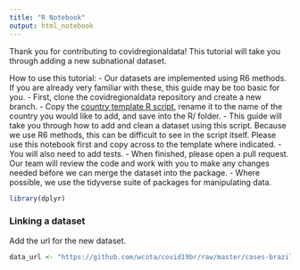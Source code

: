 ```yaml
---
title: "R Notebook"
output: html_notebook
---
```


Thank you for contributing to covidregionaldata! This tutorial will take you through adding a new subnational dataset.

How to use this tutorial:
- Our datasets are implemented using R6 methods. If you are already very familiar with these, this guide may be too basic for you.
- First, clone the covidregionaldata repository and create a new branch. 
- Copy the [country template R script](./R/country-template.R), rename it to the name of the country you would like to add, and save into the R/ folder.
- This guide will take you through how to add and clean a dataset using this script. Because we use R6 methods, this can be difficult to see in the script itself. Please use this notebook first and copy across to the template where indicated.
- You will also need to add tests.
- When finished, please open a pull request. Our team will review the code and work with you to make any changes needed before we can merge the dataset into the package.
- Where possible, we use the tidyverse suite of packages for manipulating data.

```r
library(dplyr)
```

### Linking a dataset

Add the url for the new dataset.

```r
data_url <- "https://github.com/wcota/covid19br/raw/master/cases-brazil-cities-time.csv.gz"
```

